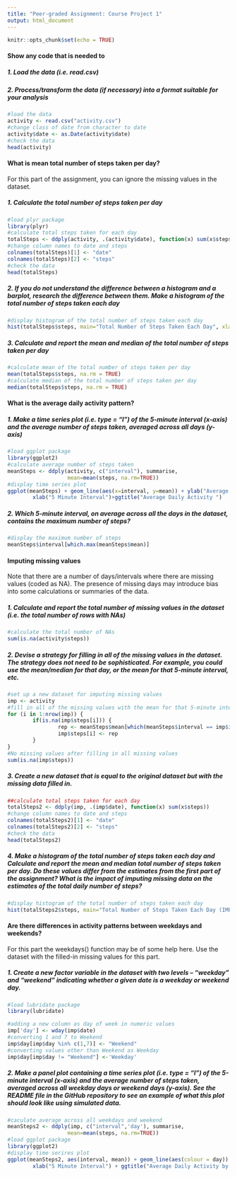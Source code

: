 ```yaml
---
title: "Peer-graded Assignment: Course Project 1"
output: html_document
---
```


```r
knitr::opts_chunk$set(echo = TRUE)
```
#### Show any code that is needed to

##### 1. Load the data (i.e. read.csv)

##### 2. Process/transform the data (if necessary) into a format suitable for your analysis

```r
#load the data
activity <- read.csv("activity.csv")
#change class of date from character to date
activity$date <- as.Date(activity$date)
#check the data
head(activity)
```
#### What is mean total number of steps taken per day? 

For this part of the assignment, you can ignore the missing values in the dataset.

##### 1. Calculate the total number of steps taken per day
```r
#load plyr package
library(plyr)
#calculate total steps taken for each day
totalSteps <- ddply(activity, .(activity$date), function(x) sum(x$steps))
#change column names to date and steps
colnames(totalSteps)[1] <- "date"
colnames(totalSteps)[2] <- "steps"
#check the data
head(totalSteps)
```

##### 2. If you do not understand the difference between a histogram and a barplot, research the difference between them. Make a histogram of the total number of steps taken each day
```r
#display histogram of the total number of steps taken each day
hist(totalSteps$steps, main="Total Number of Steps Taken Each Day", xlab="Steps per day")
```

##### 3. Calculate and report the mean and median of the total number of steps taken per day
```r
#calculate mean of the total number of steps taken per day
mean(totalSteps$steps, na.rm = TRUE)
#calculate median of the total number of steps taken per day
median(totalSteps$steps, na.rm = TRUE)
```


#### What is the average daily activity pattern?  

##### 1. Make a time series plot (i.e. type = "l") of the 5-minute interval (x-axis) and the average number of steps taken, averaged across all days (y-axis)
```r
#load ggplot package
library(ggplot2)
#calculate average number of steps taken
meanSteps <- ddply(activity, c("interval"), summarise,
                   mean=mean(steps, na.rm=TRUE))
#display time series plot
ggplot(meanSteps) + geom_line(aes(x=interval, y=mean)) + ylab("Average Steps") + 
        xlab("5 Minute Interval")+ggtitle("Average Daily Activity ")
```

##### 2. Which 5-minute interval, on average across all the days in the dataset, contains the maximum number of steps?
```r
#display the maximum number of steps
meanSteps$interval[which.max(meanSteps$mean)]
```


#### Imputing missing values

Note that there are a number of days/intervals where there are missing values (coded as 
NA). The presence of missing days may introduce bias into some calculations or summaries of the data.

##### 1. Calculate and report the total number of missing values in the dataset (i.e. the total number of rows with NAs)
```r
#calculate the total number of NAs
sum(is.na(activity$steps))
```
##### 2. Devise a strategy for filling in all of the missing values in the dataset. The strategy does not need to be sophisticated. For example, you could use the mean/median for that day, or the mean for that 5-minute interval, etc.
```r
#set up a new dataset for imputing missing values
imp <- activity
#fill in all of the missing values with the mean for that 5-minute interval
for (i in 1:nrow(imp)) {
        if(is.na(imp$steps[i])) {
                rep <- meanSteps$mean[which(meanSteps$interval == imp$interval[i])]
                imp$steps[i] <- rep
        }
}
#No missing values after filling in all missing values
sum(is.na(imp$steps))
```
##### 3. Create a new dataset that is equal to the original dataset but with the missing data filled in.
```r
##calculate total steps taken for each day
totalSteps2 <- ddply(imp, .(imp$date), function(x) sum(x$steps))
#change column names to date and steps
colnames(totalSteps2)[1] <- "date"
colnames(totalSteps2)[2] <- "steps"
#check the data
head(totalSteps2)
```
##### 4. Make a histogram of the total number of steps taken each day and Calculate and report the mean and median total number of steps taken per day. Do these values differ from the estimates from the first part of the assignment? What is the impact of imputing missing data on the estimates of the total daily number of steps?
```r
#display histogram of the total number of steps taken each day
hist(totalSteps2$steps, main="Total Number of Steps Taken Each Day (IMPUTED)", xlab="Steps per day")
```



#### Are there differences in activity patterns between weekdays and weekends?

For this part the weekdays() function may be of some help here. Use the dataset with the filled-in missing values for this part.

##### 1. Create a new factor variable in the dataset with two levels – “weekday” and “weekend” indicating whether a given date is a weekday or weekend day.
```r
#load lubridate package
library(lubridate)
```
```r
#adding a new column as day of week in numeric values
imp['day'] <- wday(imp$date)
#converting 1 and 7 to Weekend
imp$day[imp$day %in% c(1,7)] <- "Weekend"
#converting values other than Weekend as Weekday
imp$day[imp$day != "Weekend"] <-'Weekday'
```
##### 2. Make a panel plot containing a time series plot (i.e. type = "l") of the 5-minute interval (x-axis) and the average number of steps taken, averaged across all weekday days or weekend days (y-axis). See the README file in the GitHub repository to see an example of what this plot should look like using simulated data.
```r
#caculate average across all weekdays and weekend
meanSteps2 <- ddply(imp, c("interval",'day'), summarise,
                   mean=mean(steps, na.rm=TRUE))
#load ggplot package
library(ggplot2)
#display time serires plot
ggplot(meanSteps2, aes(interval, mean)) + geom_line(aes(colour = day)) + ylab("Average Steps") + 
        xlab("5 Minute Interval") + ggtitle("Average Daily Activity by Day") + facet_grid(day ~ .)

```
